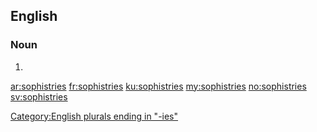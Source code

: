==English==

===Noun===
{{head|en|plural}}

# {{plural of|sophistry|lang=en|nocat=1}}

[[Category:English plurals ending in "-ies"]]

[[ar:sophistries]]
[[fr:sophistries]]
[[ku:sophistries]]
[[my:sophistries]]
[[no:sophistries]]
[[sv:sophistries]]